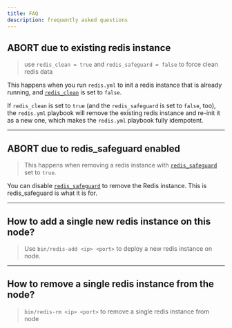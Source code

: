 ```yaml
---
title: FAQ
description: frequently asked questions
---
```



## ABORT due to existing redis instance

> use `redis_clean = true` and `redis_safeguard = false` to force clean redis data

This happens when you run `redis.yml` to init a redis instance that is already running, and [`redis_clean`](https://pigsty.io/docs/redis/param/#redis_clean) is set to `false`.

If `redis_clean` is set to `true` (and the `redis_safeguard` is set to `false`, too), the `redis.yml` playbook will remove the existing redis instance and re-init it as a new one, which makes the `redis.yml` playbook fully idempotent.

------

## ABORT due to redis_safeguard enabled

> This happens when removing a redis instance with [`redis_safeguard`](https://pigsty.io/docs/redis/param/#redis_safeguard) set to `true`.

You can disable [`redis_safeguard`](https://pigsty.io/docs/redis/param/#redis_safeguard) to remove the Redis instance. This is redis_safeguard is what it is for.

------

## How to add a single new redis instance on this node?

> Use `bin/redis-add <ip> <port>` to deploy a new redis instance on node.

------

## How to remove a single redis instance from the node?

> `bin/redis-rm <ip> <port>` to remove a single redis instance from node